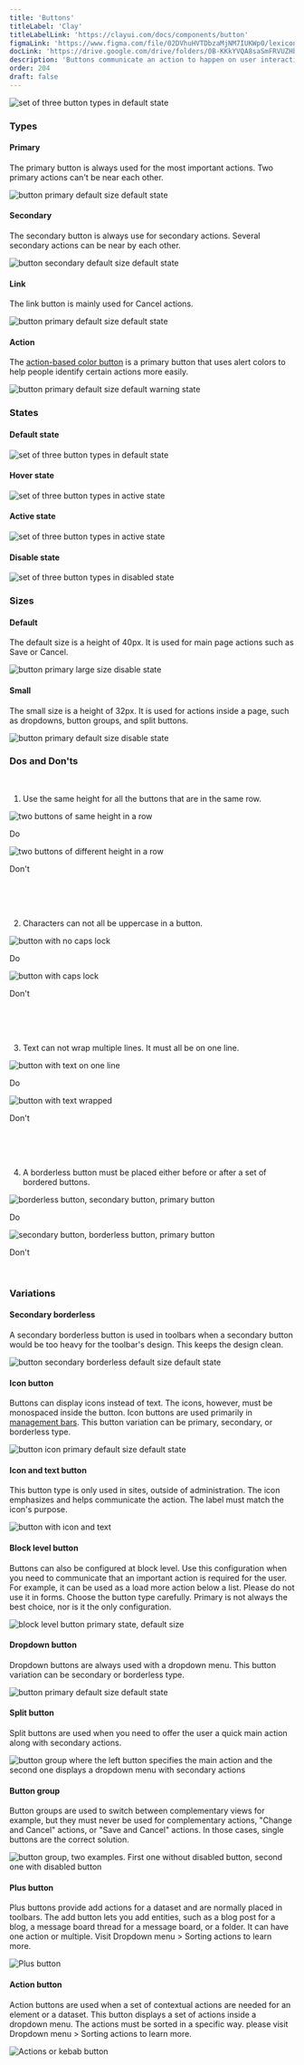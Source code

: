 ```yaml
---
title: 'Buttons'
titleLabel: 'Clay'
titleLabelLink: 'https://clayui.com/docs/components/button'
figmaLink: 'https://www.figma.com/file/02DVhuHVTDbzaMjNM7IUKWp0/lexicon?node-id=6033%3A2944'
docLink: 'https://drive.google.com/drive/folders/0B-KKkYVQA8saSmFRVUZHbXhCbVU?usp=sharing'
description: 'Buttons communicate an action to happen on user interaction.'
order: 204
draft: false
---
```



![set of three button types in default state](./images/buttons-1.png)

### Types

#### Primary

The primary button is always used for the most important actions. Two primary actions can't be near each other.

![button primary default size default state](./images/buttons-5.png)

#### Secondary

The secondary button is always use for secondary actions. Several secondary actions can be near by each other.

![button secondary default size default state](./images/buttons-6.png)

#### Link

The link button is mainly used for Cancel actions.

![button primary default size default state](./images/buttons-7.png)

#### Action

The [action-based color button](./action-buttons) is a primary button that uses alert colors to help people identify certain actions more easily.

![button primary default size default warning state](./images/buttons-8.png)

### States

#### Default state

![set of three button types in default state](./images/buttons-1.png)

#### Hover state

![set of three button types in active state](./images/buttons-2.png)

#### Active state

![set of three button types in active state](./images/buttons-3.png)

#### Disable state

![set of three button types in disabled state](./images/buttons-4.png)

### Sizes

#### Default

The default size is a height of 40px. It is used for main page actions such as Save or Cancel.

![button primary large size disable state](./images/buttons-5.png)

#### Small

The small size is a height of 32px. It is used for actions inside a page, such as dropdowns, button groups, and split buttons.

![button primary default size disable state](./images/buttons-9.png)

### Dos and Don'ts

<br />

1. Use the same height for all the buttons that are in the same row.

<Grid variant='smallCards' >
	<Box>
		<div class="image-container">
			<img
				src="/images/lexicon/buttons-10.png"
				alt="two buttons of same height in a row"
			/>
		</div>
		<p class="do">Do</p>
	</Box>
	<Box>
		<div class="image-container">
			<img
				src="/images/lexicon/buttons-11.png"
				alt="two buttons of different height in a row"
			/>
		</div>
		<p class="dont">Don't</p>
	</Box>
</Grid>

<br/>
<br/>
<br/>

2. Characters can not all be uppercase in a button.

<Grid variant='smallCards' >
	<Box>
		<div class="image-container">
			<img
				src="/images/lexicon/buttons-12.png"
				alt="button with no caps lock"
			/>
		</div>
		<p class="do">Do</p>
	</Box>
	<Box>
		<div class="image-container">
			<img
				src="/images/lexicon/buttons-13.png"
				alt="button with caps lock"
			/>
		</div>
		<p class="dont">Don't</p>
	</Box>
</Grid>

<br/>
<br/>
<br/>

3. Text can not wrap multiple lines. It must all be on one line.

<Grid variant='smallCards' >
	<Box>
		<div class="image-container">
			<img
				src="/images/lexicon/buttons-14.png"
				alt="button with text on one line"
			/>
		</div>
		<p class="do">Do</p>
	</Box>
	<Box>
		<div class="image-container">
			<img
				src="/images/lexicon/buttons-15.png"
				alt="button with text wrapped"
			/>
		</div>
		<p class="dont">Don't</p>
	</Box>
</Grid>

<br/>
<br/>
<br/>

4. A borderless button must be placed either before or after a set of bordered buttons.

<Grid variant='smallCards' >
	<Box>
		<div class="image-container">
			<img
				src="/images/lexicon/buttons-16.png"
				alt="borderless button, secondary button, primary button"
			/>
		</div>
		<p class="do">Do</p>
	</Box>
	<Box>
		<div class="image-container">
			<img
				src="/images/lexicon/buttons-17.png"
				alt="secondary button, borderless button, primary button"
			/>
		</div>
		<p class="dont">Don't</p>
	</Box>
</Grid>

<br />

### Variations

#### Secondary borderless

A secondary borderless button is used in toolbars when a secondary button would be too heavy for the toolbar's design. This keeps the design clean.

![button secondary borderless default size default state](./images/buttons-18.png)

#### Icon button

Buttons can display icons instead of text. The icons, however, must be monospaced inside the button. Icon buttons are used primarily in [management bars](./toolbars/management-bar). This button variation can be primary, secondary, or borderless type.

![button icon primary default size default state](./images/buttons-19.png)

#### Icon and text button

This button type is only used in sites, outside of administration. The icon emphasizes and helps communicate the action. The label must match the icon's purpose.

![button with icon and text](./images/buttons-20.png)

#### Block level button

Buttons can also be configured at block level. Use this configuration when you need to communicate that an important action is required for the user. For example, it can be used as a load more action below a list. Please do not use it in forms. Choose the button type carefully. Primary is not always the best choice, nor is it the only configuration.

![block level button primary state, default size](./images/buttons-21.png)

#### Dropdown button

Dropdown buttons are always used with a dropdown menu. This button variation can be secondary or borderless type.

![button primary default size default state](./images/buttons-22.png)  

#### Split button

Split buttons are used when you need to offer the user a quick main action along with secondary actions.

![button group where the left button specifies the main action and the second one displays a dropdown menu with secondary actions](./images/buttons-23.png)

#### Button group

Button groups are used to switch between complementary views for example, but they must never be used for complementary actions, "Change and Cancel" actions, or "Save and Cancel" actions. In those cases, single buttons are the correct solution.

![button group, two examples. First one without disabled button, second one with disabled button](./images/buttons-24.png)

#### Plus button

Plus buttons provide add actions for a dataset and are normally placed in toolbars. The add button lets you add entities, such as a blog post for a blog, a message board thread for a message board, or a folder. It can have one action or multiple. Visit Dropdown menu > Sorting actions to learn more.

![Plus button](./images/buttons-25.png)

#### Action button

Action buttons are used when a set of contextual actions are needed for an element or a dataset. This button displays a set of actions inside a dropdown menu. The actions must be sorted in a specific way. please visit Dropdown menu > Sorting actions to learn more.

![Actions or kebab button](./images/buttons-26.png)

